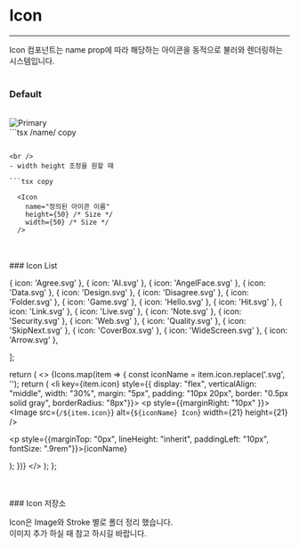 
# Icon
---
Icon 컴포넌트는 name prop에 따라 해당하는 아이콘을 동적으로 불러와 렌더링하는 시스템입니다.
<br />
<br />
### Default
<br />


<div style={{ border: "0.5px solid gray", borderRadius: "8px", display: "flex", justifyContent: "center", alignItems: "center", padding: "32px" }}>
  <Image src="/Iconlist.png" alt="Primary" width={500} height={200}  />
</div>
```tsx /name/ copy

  <Icon name="정의된 아이콘 이름" />

```

<br />
- width height 조정을 원할 때

```tsx copy

  <Icon 
    name="정의된 아이콘 이름" 
    height={50} /* Size */
    width={50} /* Size */
  />

```

<br />
<br />
### Icon List
<br />


  { icon: 'Agree.svg' },
  { icon: 'AI.svg' },
  { icon: 'AngelFace.svg' },
  { icon: 'Data.svg' },
  { icon: 'Design.svg' },
  { icon: 'Disagree.svg' },
  { icon: 'Folder.svg' },
  { icon: 'Game.svg' },
  { icon: 'Hello.svg' },
  { icon: 'Hit.svg' },
  { icon: 'Link.svg' },
  { icon: 'Live.svg' },
  { icon: 'Note.svg' },
  { icon: 'Security.svg' },
  { icon: 'Web.svg' },
  { icon: 'Quality.svg' },
  { icon: 'SkipNext.svg' },
  { icon: 'CoverBox.svg' },
  { icon: 'WideScreen.svg' },
  { icon: 'Arrow.svg' },
  
];

  return (
    <>
      {Icons.map(item => {
        const iconName = item.icon.replace('.svg', ''); 
        return (
          <li key={item.icon} style={{ display: "flex", verticalAlign: "middle", width: "30%", margin: "5px", padding: "10px 20px", border: "0.5px solid gray", borderRadius: "8px"}}>
            <p style={{marginRight: "10px" }}>
              <Image
                src={`/${item.icon}`}
                alt={`${iconName} Icon`}
                width={21}
                height={21}
              /> 
            </p>
            <p style={{marginTop: "0px", lineHeight: "inherit", paddingLeft: "10px", fontSize: ".9rem"}}>{iconName}</p>
          </li>
        );
      })}
    </>
  );
};

<ul style={{ display: "flex", verticalAlign: "middle", flexFlow: "wrap"}}>
<IconList></IconList>
</ul>

<br />
<br />
### Icon 저장소

Icon은 Image와 Stroke 별로 폴더 정리 했습니다. <br />
이미지 추가 하실 때 참고 하시길 바랍니다.

 
<FileTree>
  <FileTree.Folder name="icons" defaultOpen>
    <FileTree.Folder name="imgIcon">
      <FileTree.File name="icon.svg" />
    </FileTree.Folder>
    <FileTree.Folder name="stroke">
       <FileTree.File name="icon.svg" />
    </FileTree.Folder>
  </FileTree.Folder>
</FileTree>

